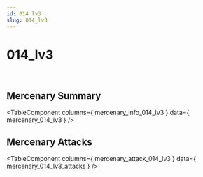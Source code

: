 ```yaml
---
id: 014 lv3
slug: 014_lv3
---
```



# 014_lv3

<div style = {{ display: "flex" }}>
    <Image img={require('@site/static/img/mercenaries/illust/thum_char_view_n_014.jpg')}/>
    <Image img={require('@site/static/img/mercenaries/illust/thum_char_view_o_014.jpg')}/>
</div>

## Mercenary Summary

<TableComponent
  columns={ mercenary_info_014_lv3 }
  data={ mercenary_014_lv3 }
/>

## Mercenary Attacks

<TableComponent
  columns={ mercenary_attack_014_lv3 }
  data={ mercenary_014_lv3_attacks }
/>